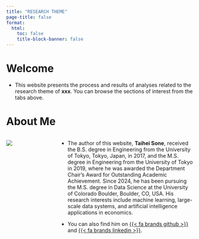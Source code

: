 ```yaml
---
title: "RESEARCH THEME"
page-title: false 
format:
  html:
    toc: false
    title-block-banner: false
---
```



# Welcome

- This website presents the process and results of analyses related to the research theme of **xxx**. You can browse the sections of interest from the tabs above.

# About Me 

::: {.columns}
::: {.column width="25%"}
![](images/photo.jpg){.avatar}
:::

::: {.column width="75%"}
- The author of this website, **Taihei Sone**, received the B.S. degree in Engineering from the University of Tokyo, Tokyo, Japan, in 2017, and the M.S. degree in Engineering from the University of Tokyo in 2019, where he was awarded the Department Chair’s Award for Outstanding Academic Achievement. Since 2024, he has been pursuing the M.S. degree in Data Science at the University of Colorado Boulder, Boulder, CO, USA. His research interests include machine learning, large-scale data systems, and artificial intelligence applications in economics.

- You can also find him on [{{< fa brands github >}}](https://github.com/taso5789) and [{{< fa brands linkedin >}}](https://www.linkedin.com/in/taihei-sone-586102253/).
:::
:::
